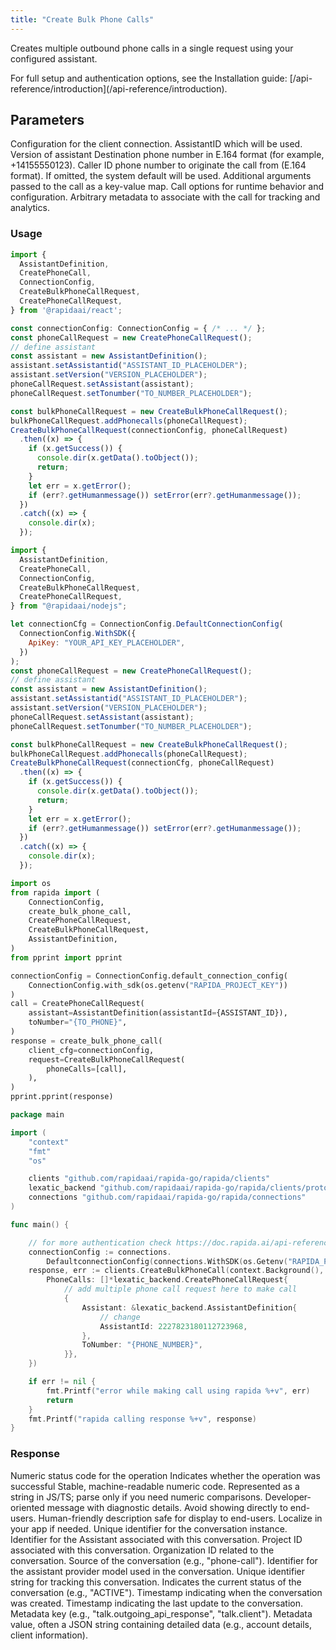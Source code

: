 ```yaml
---
title: "Create Bulk Phone Calls"
---
```


Creates multiple outbound phone calls in a single request using your configured assistant.

<Info>
  For full setup and authentication options, see the Installation guide: [/api-reference/introduction](/api-reference/introduction).
</Info>



## Parameters


<ParamField body="connectionConfig" type="ConnectionConfig" required>
  Configuration for the client connection.
</ParamField>

<ParamField body="request" type="CreateBulkPhoneCallRequest" required>
  <Expandable>
    <ParamField body="PhoneCalls" type="CreatePhoneCallRequest[]" required>
      <Expandable>
        <ParamField body="assistant" type="AssistantDefinition" required description="jf">
          <Expandable>
            <ParamField body="assistantId" type="string" required>
              AssistantID which will be used.
            </ParamField>
            <ParamField body="version" type="string">
              Version of assistant
            </ParamField>
          </Expandable>
        </ParamField>
        <ParamField body="toNumber" type="string" required>
          Destination phone number in E.164 format (for example, +14155550123).
        </ParamField>
        <ParamField body="fromNumber" type="string">
          Caller ID phone number to originate the call from (E.164 format). If omitted, the system default will be used.
        </ParamField>
        <ParamField body="args" type="Map<string, google_protobuf_any_pb.Any>">
          Additional arguments passed to the call as a key-value map.
        </ParamField>
        <ParamField body="options" type="Map<string, google_protobuf_any_pb.Any>">
          Call options for runtime behavior and configuration.
        </ParamField>
        <ParamField body="metadata" type="Map<string, google_protobuf_any_pb.Any>">
          Arbitrary metadata to associate with the call for tracking and analytics.
        </ParamField>
      </Expandable>
    </ParamField>
  </Expandable>
</ParamField>


### Usage

<CodeGroup>

```ts React
import {   
  AssistantDefinition,
  CreatePhoneCall,
  ConnectionConfig,
  CreateBulkPhoneCallRequest,
  CreatePhoneCallRequest, 
} from '@rapidaai/react';

const connectionConfig: ConnectionConfig = { /* ... */ };
const phoneCallRequest = new CreatePhoneCallRequest();
// define assistant
const assistant = new AssistantDefinition();
assistant.setAssistantid("ASSISTANT_ID_PLACEHOLDER");
assistant.setVersion("VERSION_PLACEHOLDER");
phoneCallRequest.setAssistant(assistant);
phoneCallRequest.setTonumber("TO_NUMBER_PLACEHOLDER");

const bulkPhoneCallRequest = new CreateBulkPhoneCallRequest();
bulkPhoneCallRequest.addPhonecalls(phoneCallRequest);
CreateBulkPhoneCallRequest(connectionConfig, phoneCallRequest)
  .then((x) => {
    if (x.getSuccess()) {
      console.dir(x.getData().toObject());
      return;
    }
    let err = x.getError();
    if (err?.getHumanmessage()) setError(err?.getHumanmessage());
  })
  .catch((x) => {
    console.dir(x);
  });

```

```javascript Node.js
import {
  AssistantDefinition,
  CreatePhoneCall,
  ConnectionConfig,
  CreateBulkPhoneCallRequest,
  CreatePhoneCallRequest,
} from "@rapidaai/nodejs";

let connectionCfg = ConnectionConfig.DefaultConnectionConfig(
  ConnectionConfig.WithSDK({
    ApiKey: "YOUR_API_KEY_PLACEHOLDER",
  })
);
const phoneCallRequest = new CreatePhoneCallRequest();
// define assistant
const assistant = new AssistantDefinition();
assistant.setAssistantid("ASSISTANT_ID_PLACEHOLDER");
assistant.setVersion("VERSION_PLACEHOLDER");
phoneCallRequest.setAssistant(assistant);
phoneCallRequest.setTonumber("TO_NUMBER_PLACEHOLDER");

const bulkPhoneCallRequest = new CreateBulkPhoneCallRequest();
bulkPhoneCallRequest.addPhonecalls(phoneCallRequest);
CreateBulkPhoneCallRequest(connectionCfg, phoneCallRequest)
  .then((x) => {
    if (x.getSuccess()) {
      console.dir(x.getData().toObject());
      return;
    }
    let err = x.getError();
    if (err?.getHumanmessage()) setError(err?.getHumanmessage());
  })
  .catch((x) => {
    console.dir(x);
  });

```

```python Python
import os
from rapida import (
    ConnectionConfig,
    create_bulk_phone_call,
    CreatePhoneCallRequest,
    CreateBulkPhoneCallRequest,
    AssistantDefinition,
)
from pprint import pprint

connectionConfig = ConnectionConfig.default_connection_config(
    ConnectionConfig.with_sdk(os.getenv("RAPIDA_PROJECT_KEY"))
)
call = CreatePhoneCallRequest(
    assistant=AssistantDefinition(assistantId={ASSISTANT_ID}),
    toNumber="{TO_PHONE}",
)
response = create_bulk_phone_call(
    client_cfg=connectionConfig,
    request=CreateBulkPhoneCallRequest(
        phoneCalls=[call],
    ),
)
pprint.pprint(response)
```

```go Go
package main

import (
	"context"
	"fmt"
	"os"

	clients "github.com/rapidaai/rapida-go/rapida/clients"
	lexatic_backend "github.com/rapidaai/rapida-go/rapida/clients/protos"
	connections "github.com/rapidaai/rapida-go/rapida/connections"
)

func main() {

	// for more authentication check https://doc.rapida.ai/api-reference/authentication
	connectionConfig := connections.
		DefaultconnectionConfig(connections.WithSDK(os.Getenv("RAPIDA_PROJECT_CREDENTIAL")))
	response, err := clients.CreateBulkPhoneCall(context.Background(), connectionConfig, &lexatic_backend.CreateBulkPhoneCallRequest{
		PhoneCalls: []*lexatic_backend.CreatePhoneCallRequest{
			// add multiple phone call request here to make call
			{
				Assistant: &lexatic_backend.AssistantDefinition{
					// change
					AssistantId: 2227823180112723968,
				},
				ToNumber: "{PHONE_NUMBER}",
			}},
	})

	if err != nil {
		fmt.Printf("error while making call using rapida %+v", err)
		return
	}
	fmt.Printf("rapida calling response %+v", response)
}

```

</CodeGroup>


### Response

<ParamField body="code" type="int">
    Numeric status code for the operation
</ParamField>
<ParamField body="success" type="boolean">
    Indicates whether the operation was successful
</ParamField>
<ParamField body="error" type="Error">
<Expandable>
  <ResponseField name="errorCode" type="string (uint64)">
    Stable, machine-readable numeric code. Represented as a string in JS/TS; parse only if you need numeric comparisons.
  </ResponseField>
  <ResponseField name="errorMessage" type="string">
    Developer-oriented message with diagnostic details. Avoid showing directly to end-users.
  </ResponseField>
  <ResponseField name="humanMessage" type="string">
    Human-friendly description safe for display to end-users. Localize in your app if needed.
  </ResponseField>
  </Expandable>
</ParamField>
<ParamField body="data" type="AssistantConversation[]" >
  <Expandable>
    <ParamField body="id" type="string" >
      Unique identifier for the conversation instance.
    </ParamField>
    <ParamField body="assistantId" type="string" >
      Identifier for the Assistant associated with this conversation.
    </ParamField>
    <ParamField body="projectId" type="string">
      Project ID associated with this conversation.
    </ParamField>
    <ParamField body="organizationId" type="string">
      Organization ID related to the conversation.
    </ParamField>
    <ParamField body="source" type="string">
      Source of the conversation (e.g., "phone-call").
    </ParamField>
    <ParamField body="assistantProviderModelId" type="string">
      Identifier for the assistant provider model used in the conversation.
    </ParamField>
    <ParamField body="identifier" type="string">
      Unique identifier string for tracking this conversation.
    </ParamField>
    <ParamField body="status" type="string">
      Indicates the current status of the conversation (e.g., "ACTIVE").
    </ParamField>
    <ParamField body="createdDate" type="google.protobuf.Timestamp">
      Timestamp indicating when the conversation was created.
    </ParamField>
    <ParamField body="updatedDate" type="google.protobuf.Timestamp">
      Timestamp indicating the last update to the conversation.
    </ParamField>
    <ParamField body="metadata" type="Map<string, string>" description="Key-value pairs of metadata associated with the call.">
      <Expandable>
        <ParamField body="key" type="string">
          Metadata key (e.g., "talk.outgoing_api_response", "talk.client").
        </ParamField>
        <ParamField body="value" type="string">
          Metadata value, often a JSON string containing detailed data (e.g., account details, client information).
        </ParamField>
      </Expandable>
    </ParamField>
  </Expandable>
</ParamField>
